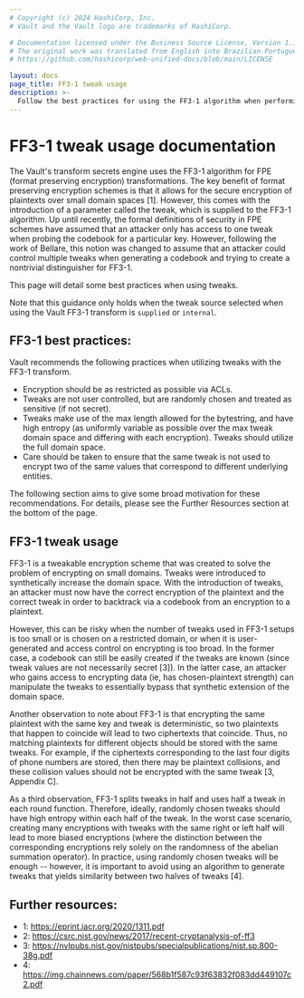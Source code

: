 ```yaml
---
# Copyright (c) 2024 HashiCorp, Inc.
# Vault and the Vault logo are trademarks of HashiCorp.

# Documentation licensed under the Business Source License, Version 1.1.
# The original work was translated from English into Brazilian Portuguese.
# https://github.com/hashicorp/web-unified-docs/blob/main/LICENSE

layout: docs
page_title: FF3-1 tweak usage
description: >-
  Follow the best practices for using the FF3-1 algorithm when performing format preserving encryption (FPE) with the transform secrets engine.
---
```


# FF3-1 tweak usage documentation

The Vault's transform secrets engine uses the FF3-1 algorithm for FPE
(format preserving encryption) transformations. The key benefit of format
preserving encryption schemes is that it allows for the secure encryption
of plaintexts over small domain spaces [1]. However, this comes with
the introduction of a parameter called the tweak, which is supplied to the
FF3-1 algorithm. Up until recently, the formal definitions of security in FPE
schemes have assumed that an attacker only has access to one tweak when probing
the codebook for a particular key. However, following the work of Bellare, this
notion was changed to assume that an attacker could control multiple tweaks when
generating a codebook and trying to create a nontrivial distinguisher for FF3-1.

This page will detail some best practices when using tweaks.

Note that this guidance only holds when the tweak source selected when using the Vault
FF3-1 transform is `supplied` or `internal`.

## FF3-1 best practices:

Vault recommends the following practices when utilizing tweaks with the FF3-1
transform.

* Encryption should be as restricted as possible via ACLs.
* Tweaks are not user controlled, but are randomly chosen and treated as
sensitive (if not secret).
* Tweaks make use of the max length allowed for the bytestring,
and have high entropy (as uniformly variable as possible over the max tweak
domain space and differing with each encryption). Tweaks should utilize the
full domain space.
* Care should be taken to ensure that the same tweak is not used to encrypt
two of the same values that correspond to different underlying entities.

The following section aims to give some broad motivation for these recommendations.
For details, please see the Further Resources section at the bottom of the page.

## FF3-1 tweak usage

FF3-1 is a tweakable encryption scheme that was created to solve the problem of
encrypting on small domains. Tweaks were introduced to synthetically increase the
domain space. With the introduction of tweaks, an attacker must now have the
correct encryption of the plaintext and the correct tweak in order to backtrack
via a codebook from an encryption to a plaintext.

However, this can be risky when the number of tweaks used in FF3-1 setups
is too small or is chosen on a restricted domain, or when it is user-generated and
access control on encrypting is too broad. In the former case, a codebook can still
be easily created if the tweaks are known (since tweak values are not necessarily
secret [3]). In the latter case, an attacker who gains access to encrypting data
(ie, has chosen-plaintext strength) can manipulate the tweaks to essentially bypass
that synthetic extension of the domain space.

Another observation to note about FF3-1 is that encrypting the same plaintext
with the same key and tweak is deterministic, so two plaintexts that happen to
coincide will lead to two ciphertexts that coincide.
Thus, no matching plaintexts for different objects should be stored with the same
tweaks. For example, if the ciphertexts corresponding to the last four digits
of phone numbers are stored, then there may be plaintext collisions, and these
collision values should not be encrypted with the same tweak [3, Appendix C].

As a third observation, FF3-1 splits tweaks in half and uses half a tweak in each round function.
Therefore, ideally, randomly chosen tweaks should have high entropy within each half of the tweak.
In the worst case scenario, creating many encryptions with tweaks with the same right or left half
will lead to more biased encryptions (where the distinction between the corresponding
encryptions rely solely on the randomness of the abelian summation operator).
In practice, using randomly chosen tweaks will be enough -- however, it is important
to avoid using an algorithm to generate tweaks that yields similarity between two
halves of tweaks [4].

## Further resources:

* 1: https://eprint.iacr.org/2020/1311.pdf
* 2: https://csrc.nist.gov/news/2017/recent-cryptanalysis-of-ff3
* 3: https://nvlpubs.nist.gov/nistpubs/specialpublications/nist.sp.800-38g.pdf
* 4: https://img.chainnews.com/paper/568b1f587c93f63832f083dd449107c2.pdf
